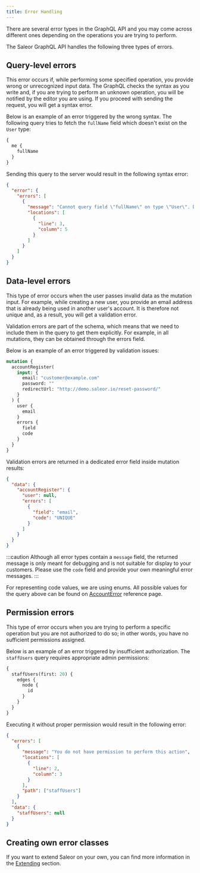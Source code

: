 ```yaml
---
title: Error Handling
---
```


There are several error types in the GraphQL API and you may come across different ones depending on the operations you are trying to perform.

The Saleor GraphQL API handles the following three types of errors.

## Query-level errors

This error occurs if, while performing some specified operation, you provide wrong or unrecognized input data. The GraphQL checks the syntax as you write and, if you are trying to perform an unknown operation, you will be notified by the editor you are using. If you proceed with sending the request, you will get a syntax error.

Below is an example of an error triggered by the wrong syntax. The following query tries to fetch the `fullName` field which doesn't exist on the `User` type:

```graphql
{
  me {
    fullName
  }
}
```

Sending this query to the server would result in the following syntax error:

```json
{
  "error": {
    "errors": [
      {
        "message": "Cannot query field \"fullName\" on type \"User\". Did you mean \"firstName\" or \"lastName\"?",
        "locations": [
          {
            "line": 3,
            "column": 5
          }
        ]
      }
    ]
  }
}
```

## Data-level errors

This type of error occurs when the user passes invalid data as the mutation input. For example, while creating a new user, you provide an email address that is already being used in another user's account. It is therefore not unique and, as a result, you will get a validation error.

Validation errors are part of the schema, which means that we need to include them in the query to get them explicitly. For example, in all mutations, they can be obtained through the errors field.

Below is an example of an error triggered by validation issues:

```graphql {12-15}
mutation {
  accountRegister(
    input: {
      email: "customer@example.com"
      password: ""
      redirectUrl: "http://demo.saleor.io/reset-password/"
    }
  ) {
    user {
      email
    }
    errors {
      field
      code
    }
  }
}
```

Validation errors are returned in a dedicated error field inside mutation results:

```json {5-10}
{
  "data": {
    "accountRegister": {
      "user": null,
      "errors": [
        {
          "field": "email",
          "code": "UNIQUE"
        }
      ]
    }
  }
}
```

:::caution
Although all error types contain a `message` field, the returned message is only meant for debugging and is not suitable for display to your customers. Please use the `code` field and provide your own meaningful error messages.
:::

For representing code values, we are using enums. All possible values for the query above can be found on [AccountError](developer/api-reference/enums/account-error-code.mdx) reference page.

## Permission errors

This type of error occurs when you are trying to perform a specific operation but you are not authorized to do so; in other words, you have no sufficient permissions assigned.

Below is an example of an error triggered by insufficient authorization. The `staffUsers` query requires appropriate admin permissions:

```graphql
{
  staffUsers(first: 20) {
    edges {
      node {
        id
      }
    }
  }
}
```

Executing it without proper permission would result in the following error:

```json
{
  "errors": [
    {
      "message": "You do not have permission to perform this action",
      "locations": [
        {
          "line": 2,
          "column": 3
        }
      ],
      "path": ["staffUsers"]
    }
  ],
  "data": {
    "staffUsers": null
  }
}
```

## Creating own error classes

If you want to extend Saleor on your own, you can find more information in the [Extending](developer/extending/api/errors.mdx) section.
